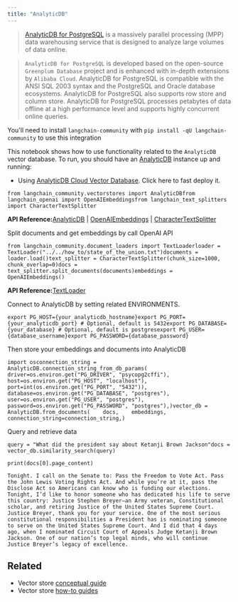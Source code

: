 ```yaml
---
title: "AnalyticDB"
---
```


> [AnalyticDB for PostgreSQL](https://www.alibabacloud.com/help/en/analyticdb-for-postgresql/latest/product-introduction-overview) is a massively parallel processing (MPP) data warehousing service that is designed to analyze large volumes of data online.

> `AnalyticDB for PostgreSQL` is developed based on the open-source `Greenplum Database` project and is enhanced with in-depth extensions by `Alibaba Cloud`. AnalyticDB for PostgreSQL is compatible with the ANSI SQL 2003 syntax and the PostgreSQL and Oracle database ecosystems. AnalyticDB for PostgreSQL also supports row store and column store. AnalyticDB for PostgreSQL processes petabytes of data offline at a high performance level and supports highly concurrent online queries.

You'll need to install `langchain-community` with `pip install -qU langchain-community` to use this integration

This notebook shows how to use functionality related to the `AnalyticDB` vector database. To run, you should have an [AnalyticDB](https://www.alibabacloud.com/help/en/analyticdb-for-postgresql/latest/product-introduction-overview) instance up and running:

* Using [AnalyticDB Cloud Vector Database](https://www.alibabacloud.com/product/hybriddb-postgresql). Click here to fast deploy it.

```
from langchain_community.vectorstores import AnalyticDBfrom langchain_openai import OpenAIEmbeddingsfrom langchain_text_splitters import CharacterTextSplitter
```

**API Reference:**[AnalyticDB](https://python.langchain.com/api_reference/community/vectorstores/langchain_community.vectorstores.analyticdb.AnalyticDB.html) | [OpenAIEmbeddings](https://python.langchain.com/api_reference/openai/embeddings/langchain_openai.embeddings.base.OpenAIEmbeddings.html) | [CharacterTextSplitter](https://python.langchain.com/api_reference/text_splitters/character/langchain_text_splitters.character.CharacterTextSplitter.html)

Split documents and get embeddings by call OpenAI API

```
from langchain_community.document_loaders import TextLoaderloader = TextLoader("../../how_to/state_of_the_union.txt")documents = loader.load()text_splitter = CharacterTextSplitter(chunk_size=1000, chunk_overlap=0)docs = text_splitter.split_documents(documents)embeddings = OpenAIEmbeddings()
```

**API Reference:**[TextLoader](https://python.langchain.com/api_reference/community/document_loaders/langchain_community.document_loaders.text.TextLoader.html)

Connect to AnalyticDB by setting related ENVIRONMENTS.

```
export PG_HOST={your_analyticdb_hostname}export PG_PORT={your_analyticdb_port} # Optional, default is 5432export PG_DATABASE={your_database} # Optional, default is postgresexport PG_USER={database_username}export PG_PASSWORD={database_password}
```

Then store your embeddings and documents into AnalyticDB

```
import osconnection_string = AnalyticDB.connection_string_from_db_params(    driver=os.environ.get("PG_DRIVER", "psycopg2cffi"),    host=os.environ.get("PG_HOST", "localhost"),    port=int(os.environ.get("PG_PORT", "5432")),    database=os.environ.get("PG_DATABASE", "postgres"),    user=os.environ.get("PG_USER", "postgres"),    password=os.environ.get("PG_PASSWORD", "postgres"),)vector_db = AnalyticDB.from_documents(    docs,    embeddings,    connection_string=connection_string,)
```

Query and retrieve data

```
query = "What did the president say about Ketanji Brown Jackson"docs = vector_db.similarity_search(query)
```

```
print(docs[0].page_content)
```

```
Tonight. I call on the Senate to: Pass the Freedom to Vote Act. Pass the John Lewis Voting Rights Act. And while you’re at it, pass the Disclose Act so Americans can know who is funding our elections. Tonight, I’d like to honor someone who has dedicated his life to serve this country: Justice Stephen Breyer—an Army veteran, Constitutional scholar, and retiring Justice of the United States Supreme Court. Justice Breyer, thank you for your service. One of the most serious constitutional responsibilities a President has is nominating someone to serve on the United States Supreme Court. And I did that 4 days ago, when I nominated Circuit Court of Appeals Judge Ketanji Brown Jackson. One of our nation’s top legal minds, who will continue Justice Breyer’s legacy of excellence.
```

## Related

* Vector store [conceptual guide](/oss/concepts/vectorstores)
* Vector store [how-to guides](/oss/how_to/#vector-stores)
